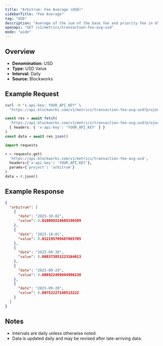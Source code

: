 ```yaml
---
title: "Arbitrum: Fee Average (USD)"
sidebarTitle: "Fee Average"
tag: "USD"
description: "Average of the sum of the base fee and priority fee in USD that day"
openapi: "GET /v1/metrics/transaction-fee-avg-usd"
mode: "wide"
---
```


## Overview

- **Denomination:** USD
- **Type:** USD Value
- **Interval:** Daily
- **Source:** Blockworks

## Example Request

<CodeGroup>

```bash cURL
curl -H "x-api-key: YOUR_API_KEY" \
  "https://api.blockworks.com/v1/metrics/transaction-fee-avg-usd?project=arbitrum"
```

```typescript TypeScript
const res = await fetch(
  'https://api.blockworks.com/v1/metrics/transaction-fee-avg-usd?project=arbitrum',
  { headers: { 'x-api-key': 'YOUR_API_KEY' } }
)
const data = await res.json()
```

```python Python
import requests

r = requests.get(
  'https://api.blockworks.com/v1/metrics/transaction-fee-avg-usd',
  headers={'x-api-key': 'YOUR_API_KEY'},
  params={'project': 'arbitrum'}
)
data = r.json()
```

</CodeGroup>

## Example Response

```json
{
  "arbitrum": [
    {
      "date": "2025-10-02",
      "value": 0.010089224688196589
    },
    {
      "date": "2025-10-01",
      "value": 0.012195709687665705
    },
    {
      "date": "2025-09-30",
      "value": 0.008373851223164013
    },
    {
      "date": "2025-09-29",
      "value": 0.008922499044906138
    },
    {
      "date": "2025-09-28",
      "value": 0.00752227148513222
    }
  ]
}
```

## Notes
- Intervals are daily unless otherwise noted.
- Data is updated daily and may be revised after late-arriving data.